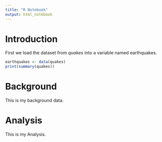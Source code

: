 ```yaml
---
title: "R Notebook"
output: html_notebook
---
```


# Introduction

First we load the dataset from *quakes* into a variable named earthquakes.

```r
earthquakes <- data(quakes)
print(summary(quakes))
```


# Background

This is my background data.

# Analysis

This is my Analysis.